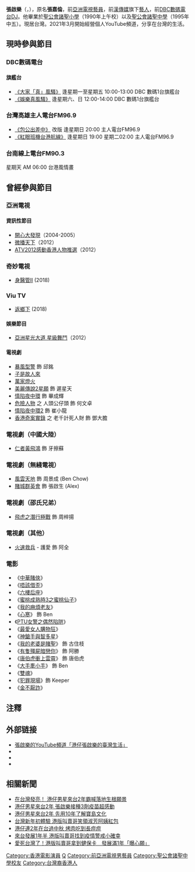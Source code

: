 {{藝人
| 姓名 = 張啟樂
| 類型 = 男藝人
| 圖片 = 張啟樂.jpg
| 圖片簡介 = [[DBC數碼電台|DBC數碼電台]]2014賀年短片
| 圖片尺寸 =
| 原名     = 張嘉倫
| 羅馬拼音 = Cheung Kai Lok
| 英文名 = Ben Cheung
| 暱稱 = 
| 綽號 = 
| 國籍 = {{CNHK}}
| 民族 = [[漢族|漢族]]
| 籍貫 = {{CHN}}
| 出生日期 = {{birth_date_and_age|1979|7|18}}
| 出生地點 = {{HKG-1959}}
| 逝世日期 =
| 逝世地點 =
| 職業 = [[演員|演員]]、[[節目主持|節目主持]]、[[唱片騎師|唱片騎師]]
| 語言 = [[粵語|粵語]]、[[英語|英語]]、[[普通話|普通話]]
| 教育程度 = 中學
| 母校 = [[聖公會諸聖小學|聖公會諸聖小學]]<br>[[聖公會諸聖中學|聖公會諸聖中學]]
| 出身地 = [[香港|香港]]
| 居住地 = {{TWN}}[[台北市|台北市]]（2020年1月－）
| 配偶     = 
| 出道日期 = 
| 出道作 = 
| 代表作 = 
| 活躍年代 = 2000年代至今
| 經紀公司 = 
| 網站     = 
| 相關團體 = 
| 獎項 = 
| imdb = 3311099
}}

'''張啟樂'''（{{lang-en|Ben Cheung Kai Lok}}，{{bd|1979年|7月18日|catIdx=C張}}），原名'''張嘉倫'''，前[[亞洲電視|亞洲電視]][[藝員|藝員]]，前[[漢傳媒|漢傳媒]]旗下[[藝人|藝人]]，前[[DBC數碼電台|DBC數碼電台]][[DJ|DJ]]。他畢業於[[聖公會諸聖小學|聖公會諸聖小學]]（1990年上午校）以及[[聖公會諸聖中學|聖公會諸聖中學]]（1995年中五）{{noteTag|張啟樂是Facebook公開群組「S.K.H. All Saints' Primary School 聖公會諸聖小學」、「SKH all saints' middle school ASMS 聖公會諸聖中學」和「SKH All Saints' Middle School 朋友」的成員。}}。現居台灣。2021年3月開始經營個人YouTube頻道，分享在台灣的生活。

==現時參與節目==
===DBC數碼電台===
====旗艦台====
*[https://www.facebook.com/AllTimeHappyHappy 《大家「真」風騷》] {{Wayback|url=https://www.facebook.com/AllTimeHappyHappy |date=20190924222015 }} 逢星期一至星期五 10:00-13:00 DBC 數碼1台旗艦台
*[https://www.facebook.com/dbcEntShow 《娛樂真風騷》]  逢星期六、日 12:00-14:00 DBC 數碼1台旗艦台

===台灣高雄主人電台FM96.9===
*[https://www.facebook.com/Bossradio969 《包公出差中》] 改版 逢星期日 20:00 主人電台FM96.9
*[https://www.facebook.com/Bossradio969  《紅眼班機台港航線》]  逢星期日 19:00 星期二02:00 主人電台FM96.9

===台南線上電台FM90.3===
星期天 AM 06:00 台港風情畫

==曾經參與節目==
===亞洲電視===
====資訊性節目====
*[[開心大發現|開心大發現]]（2004-2005）
*[[微播天下|微播天下]]（2012）
*[[ATV2012感動香港人物推選|ATV2012感動香港人物推選]]（2012）
===奇妙電視===
*[[身醫管II|身醫管II]] (2018)

===Viu TV===
*[[返鄉下|返鄉下]] (2018)

====娛樂節目====
*[[亞洲星光大道_星級舞鬥|亞洲星光大道 星級舞鬥]]（2012）

====電視劇====
*[[暴風型警|暴風型警]]  飾  邱銘
*[[子是故人來|子是故人來]]
*[[萬家燈火_(電視劇)|萬家燈火]]
*[[美麗傳說2星願|美麗傳說2星願]]  飾  遲星天
*[[情陷夜中環|情陷夜中環]]  飾  畢成輝 
*[[危險人物|危險人物]] 之 人頭公仔頭   飾   何文卓
*[[情陷夜中環2|情陷夜中環2]]   飾  崔小龍
*[[香港奇案實錄|香港奇案實錄]] 之 老千計死人財  飾  鄧大膽

===電視劇（中國大陸）===
*[[仁者黃飛鴻|仁者黃飛鴻]]  飾  牙擦蘇

===電視劇（無綫電視）===
*[[風雲天地|風雲天地]] 飾 周景成 (Ben Chow)
*[[賭城群英會|賭城群英會]] 飾 張啟生 (Alex)
===電視劇（邵氏兄弟）===
*[[飛虎之潛行極戰|飛虎之潛行極戰]] 飾 周梓揚

===電視劇（其他）===
*[[火速救兵|火速救兵]] - 護愛 飾 阿全

===電影===
*《[[中華賭俠|中華賭俠]]》
*《[[唔該借歪|唔該借歪]]》
*《[[六樓后座|六樓后座]]》
*《[[蜜桃成熟時3之蜜桃仙子|蜜桃成熟時3之蜜桃仙子]]》
*《[[我的麻煩老友|我的麻煩老友]]》
*《[[心寒|心寒]]》  飾  Ben
*《[[PTU女警之偶然陷阱|PTU女警之偶然陷阱]]》
*《[[最愛女人購物狂|最愛女人購物狂]]》
*《[[神鎗手與智多星|神鎗手與智多星]]》
*《[[我的老婆是賭聖|我的老婆是賭聖]]》  飾   古住枝
*《[[有隻殭屍暗戀你|有隻殭屍暗戀你]]》  飾   阿勝
*《[[唐伯虎衝上雲霄|唐伯虎衝上雲霄]]》  飾   唐伯虎
*《[[大手牽小手|大手牽小手]]》 飾 Ben
*《[[雙魂|雙魂]]》
*《[[犯罪現場|犯罪現場]]》飾 Keeper
*《[[金不厭詐|金不厭詐]]》

==注釋==
{{noteFoot}}

==外部链接==
* [https://www.youtube.com/channel/UC1JTcPIq1rgaQajsc1j9o_g 張啟樂的YouTube頻道「港仔張啟樂的臺灣生活」] {{Wayback|url=https://www.youtube.com/channel/UC1JTcPIq1rgaQajsc1j9o_g |date=20210425151143 }}
* {{facebook|Ben-Cheung-張啟樂-107131519367156|Ben Cheung 張啟樂}}
* {{instagram|bencheung718|張啟樂Ben}}
* {{weibo|bencheung718}}

==相關新聞==
* [https://ent.ltn.com.tw/news/breakingnews/3826231 在台灣發亮！ 港仔男星來台2年霸喊落地生根願景] {{Wayback|url=https://ent.ltn.com.tw/news/breakingnews/3826231 |date=20220602101026 }}
* [https://ent.ltn.com.tw/news/breakingnews/3805630 港仔男星來台2年 張啟樂接種3劑疫苗超感動] {{Wayback|url=https://ent.ltn.com.tw/news/breakingnews/3805630 |date=20220124050624 }}
* [https://ent.ltn.com.tw/news/breakingnews/3723293 港仔男星來台2年 先用10年了解寶島文化] {{Wayback|url=https://ent.ltn.com.tw/news/breakingnews/3723293 |date=20220124032931 }}
* [https://ent.ltn.com.tw/news/breakingnews/3438674 台灣新年初體驗 港版叫賣哥笑領淑芳阿姨紅包] {{Wayback|url=https://ent.ltn.com.tw/news/breakingnews/3438674 |date=20220124052118 }}
* [https://ent.ltn.com.tw/news/breakingnews/3677617?fbclid=IwAR1NvO-0vhf5dzSgIrhtrI15Jo5wo_jJt7SGLXwVoYpGHxLq_iinw_3HSGw 港仔連2年在台過中秋 烤肉吃到長痘痘]
* [https://ent.ltn.com.tw/news/breakingnews/3616121 來台發展1年半 港版叫賣哥找到疫情警戒小確幸] {{Wayback|url=https://ent.ltn.com.tw/news/breakingnews/3616121 |date=20220124032937 }}
* [https://star.setn.com/news/893679 愛死台灣了！港版叫賣哥拿到健保卡　發展滿1年「曝心願」]


{{香港數碼電台唱片騎師}}

[[Category:香港電影演員|Category:香港電影演員]]
[[Category:張姓|Q]]
[[Category:前亞洲電視男藝員|Category:前亞洲電視男藝員]]
[[Category:聖公會諸聖中學校友|Category:聖公會諸聖中學校友]]
[[Category:台灣裔香港人|Category:台灣裔香港人]]